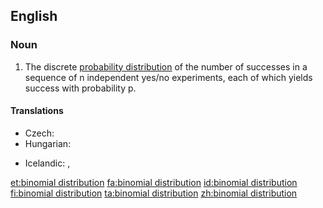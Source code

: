 ==English==
{{wikipedia}}

===Noun===
{{en-noun|head=[[binomial]] [[distribution]]}}

# {{statistics}} The discrete [[probability distribution]] of the number of successes in a sequence of n independent yes/no experiments, each of which yields success with probability p.

====Translations====
{{trans-top|probability distribution}}
* Czech: {{t-|cs|binomické rozdělení|n}}
* Hungarian: {{t-|hu|binomiális eloszlás}}
{{trans-mid}}
* Icelandic: {{t-|is|tvíliðudreifing|f}},  {{t-|is|tvíkostadreifing|f}}
{{trans-bottom}}

[[et:binomial distribution]]
[[fa:binomial distribution]]
[[id:binomial distribution]]
[[fi:binomial distribution]]
[[ta:binomial distribution]]
[[zh:binomial distribution]]